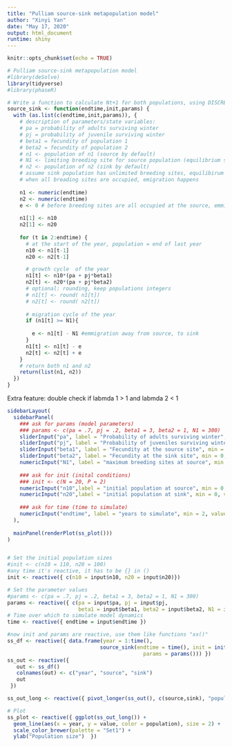 ```yaml
---
title: "Pulliam source-sink metapopulation model"
author: "Xinyi Yan"
date: "May 17, 2020"
output: html_document
runtime: shiny
---
```


```r
knitr::opts_chunk$set(echo = TRUE)
```

```r
# Pulliam source-sink metapopulation model
#library(deSolve)
library(tidyverse)
#library(phaseR)

# Write a function to calculate Nt+1 for both populations, using DISCRETE time
source_sink <- function(endtime,init,params) {
  with (as.list(c(endtime,init,params)), {
    # description of parameters/state variables:
    # pa = probability of adults surviving winter
    # pj = probability of juvenile surviving winter
    # beta1 = fecundity of population 1
    # beta2 = fecundity of population 2
    # n1 <- population of n1 (source by default)
    # N1 <- limiting breeding site for source population (equilibrium source population)
    # n2 <- population of n2 (sink by default)
    # assume sink population has unlimited breeding sites, equilibirum N2 will be calculated
    # when all breading sites are occupied, emigration happens
    
    n1 <- numeric(endtime)
    n2 <- numeric(endtime)
    e <- 0 # before breeding sites are all occupied at the source, emmigration is 0
    
    n1[1] <- n10
    n2[1] <- n20
    
    for (t in 2:endtime) {
      # at the start of the year, population = end of last year
      n10 <- n1[t-1]
      n20 <- n2[t-1]

      # growth cycle  of the year
      n1[t] <- n10*(pa + pj*beta1) 
      n2[t] <- n20*(pa + pj*beta2)
      # optional: rounding, keep populations integers 
      # n1[t] <- round( n1[t])
      # n2[t] <- round( n2[t])
      
      # migration cycle of the year
      if (n1[t] >= N1){
        
        e <- n1[t] - N1 #emmigration away from source, to sink
      }
      n1[t] <- n1[t] - e 
      n2[t] <- n2[t] + e
    }
    # return both n1 and n2
    return(list(n1, n2))
  })
}

```

Extra feature: double check if labmda 1 > 1 and labmda 2 < 1
```r

sidebarLayout(
  sidebarPanel(
    ### ask for params (model parameters)
    ### params <- c(pa = .7, pj = .2, beta1 = 3, beta2 = 1, N1 = 300) 
    sliderInput("pa", label = "Probability of adults surviving winter", min = 0, max = 1, value = .7),
    sliderInput("pj", label = "Probability of juveniles surviving winter", min = 0, max = 1, value = .2),
    sliderInput("beta1", label = "Fecundity at the source site", min = 0, max = 100, value = 3),
    sliderInput("beta2", label = "Fecundity at the sink site", min = 0, max = 50, value = 1),
    numericInput("N1", label = "maximum breeding sites at source", min = 1, value = 300),
    
    ### ask for init (inital conditions)
    ### init <- c(N = 20, P = 2)
    numericInput("n10",label = "initial population at source", min = 0, value = 110),
    numericInput("n20",label = "initial population at sink", min = 0, value = 100),
    
    ### ask for time (time to simulate)
    numericInput("endtime", label = "years to simulate", min = 2, value = 50)
  ),
  
  mainPanel(renderPlot(ss_plot()))
)


# Set the initial population sizes
#init <- c(n10 = 110, n20 = 100)
#any time it's reactive, it has to be {} in ()
init <- reactive({ c(n10 = input$n10, n20 = input$n20)}) 

# Set the parameter values
#params <- c(pa = .7, pj = .2, beta1 = 3, beta2 = 1, N1 = 300) 
params <- reactive({ c(pa = input$pa, pj = input$pj, 
                       beta1 = input$beta1, beta2 = input$beta2, N1 = input$N1) })
# Time over which to simulate model dynamics
time <- reactive({ endtime = input$endtime })

#now init and params are reactive, use them like functions "xx()"
ss_df <- reactive({ data.frame(year = 1:time(), 
                              source_sink(endtime = time(), init = init(), 
                                            params = params())) })
ss_out <- reactive({
   out <- ss_df()
   colnames(out) <- c("year", "source", "sink")
   out
 })

ss_out_long <- reactive({ pivot_longer(ss_out(), c(source,sink), "population") })

# Plot
ss_plot <- reactive({ ggplot(ss_out_long()) + 
  geom_line(aes(x = year, y = value, color = population), size = 2) + 
  scale_color_brewer(palette = "Set1") +
  ylab("Population size")  })

```
